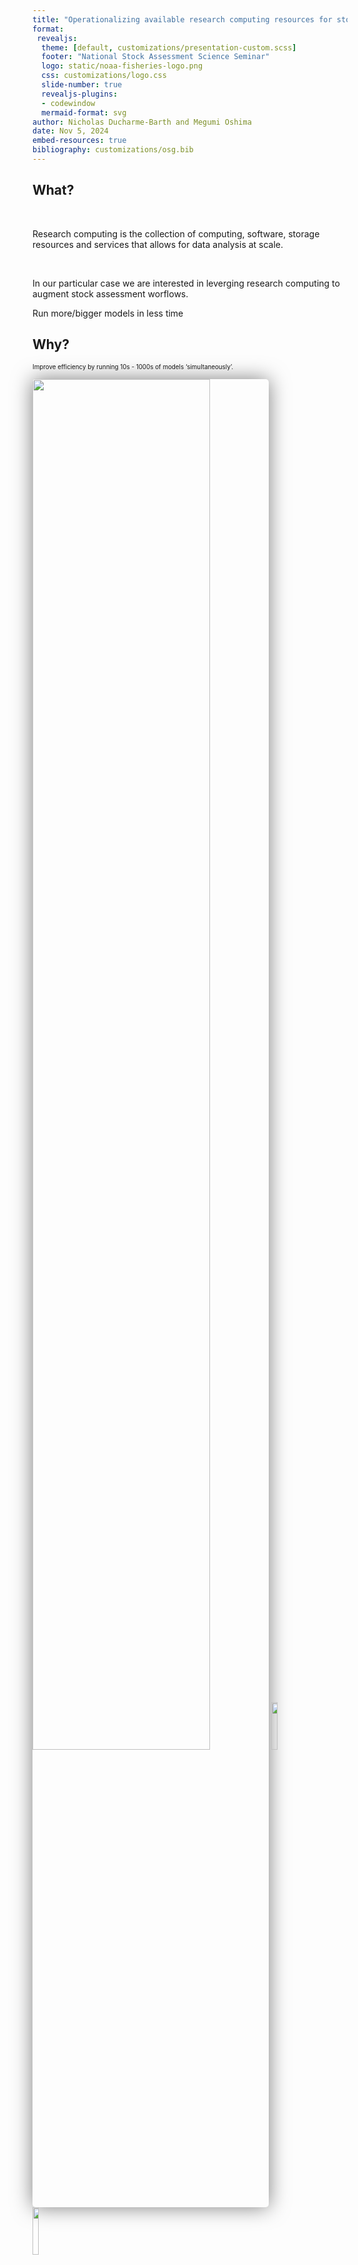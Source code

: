 ```yaml
---
title: "Operationalizing available research computing resources for stock assessment"
format: 
 revealjs:
  theme: [default, customizations/presentation-custom.scss]
  footer: "National Stock Assessment Science Seminar"
  logo: static/noaa-fisheries-logo.png
  css: customizations/logo.css
  slide-number: true
  revealjs-plugins:
  - codewindow
  mermaid-format: svg
author: Nicholas Ducharme-Barth and Megumi Oshima
date: Nov 5, 2024
embed-resources: true
bibliography: customizations/osg.bib
---
```


## What?

</br>

::: {.fragment .fade-in fragment-index=1}
::: {.fragment .semi-fade-out fragment-index=2}
Research computing is the collection of computing, software, storage resources and services that allows for data analysis at scale.
:::
:::

</br>

::: {.fragment .fade-in fragment-index=2}
::: {.fragment .strike fragment-index=3}
In our particular case we are interested in leverging research computing to augment stock assessment worflows.
:::
:::

::: {.fragment .fade-in fragment-index=3}
[Run more/bigger models in less time]{.blue}
:::

## Why?

::: {.fragment .semi-fade-out fragment-index=3}
::: {.fragment .fade-in fragment-index=1}
:::{.absolute left="0%" top="12.5%" style="font-size:0.7em;"}
Improve efficiency by running 10s - 1000s of models ['simultaneously']{.blue}.
:::
:::
:::

::: {.fragment .fade-in fragment-index=2}
![](static/swo-runtime.png){.absolute top="20%" height="75%" style="max-height: unset; max-width: unset; box-shadow: 0 0 2rem 0 rgba(0, 0, 0, .5); border-radius: 5px;"}
![](static/wcpfc-logo.png){.absolute top="21%" right="15%" width="14%" style="max-height: unset; max-width: unset;"}
![](static/spc-logo.png){.absolute top="30%" right="15%" width="14%" style="max-height: unset; max-width: unset;"}

:::{.absolute left="10%" right="50%" top="25%" style="font-size:0.65em;"}
2021 Southwest Pacific Ocean swordfish stock assessment
:::
:::

::: {.fragment .fade-in fragment-index=3}
::: {.absolute left="10%" top="55%" right="40%" style="font-size:0.85em; padding: 0.5em 1em; background-color: rgba(255, 255, 255, .85); backdrop-filter: blur(5px); box-shadow: 0 0 1rem 0 rgba(0, 0, 0, .5); border-radius: 5px;"}
[9,300]{.blue} model runs totalling [~46 months]{.blue} of computation time. 
:::
:::

## Why?

</br>

::: {.fragment .fade-in fragment-index=1}
::: {.fragment .semi-fade-out fragment-index=2}
- Efficiency
:::
:::

::: {.fragment .fade-in fragment-index=2}
::: {.fragment .semi-fade-out fragment-index=3}
- Knowledge acquisition
:::
:::

::: {.fragment .fade-in fragment-index=3}
::: {.fragment .semi-fade-out fragment-index=7}
- Automation, transparency, [reproducibility & portability]{.fragment .hl-blue fragment-index=4}
:::
:::

::: {.fragment .fade-in fragment-index=7}
::: {.fragment .semi-fade-out fragment-index=8}
- Multi-model inference
:::
:::

::: {.fragment .fade-out fragment-index=7}
::: {.fragment .fade-in fragment-index=5}
::: {.absolute left="10%" bottom="10%" style="font-color: #ffffff; font-size:1.25em; padding: 0.5em 1em; background-color: #0085CA; box-shadow: 0 0 1rem 0 rgba(0, 0, 0, .5); border-radius: 15px;"}
[Software containers]{.bg} 
:::
:::
::: {.fragment .fade-in fragment-index=6}
![](static/apptainer-logo.png){.absolute bottom="10%" right="10%" width="15%" style="max-height: unset; max-width: unset;"}
:::
:::

::: {.fragment .fade-in fragment-index=8}
::: {.absolute right="25%" bottom="40%" style="font-color: #ffffff; font-size:1.75em; padding: 0.5em 1em; background-color: #002364; box-shadow: 0 0 1rem 0 rgba(0, 0, 0, .5); border-radius: 15px;"}
[Better science]{.bg}
:::
:::

<!-- ::: {.absolute left="10%" top="40%" style="font-color: #ffffff; font-size:2em; padding: 0.25em 1em; background-color: #002364; box-shadow: 0 0 1rem 0 rgba(0, 0, 0, .5); border-radius: 15px;"}
[Is this 'time-savings' worth it?]{.bg} 
::: -->

## How?

::: columns
::: {.column width="45%"}

::: {.fragment .fade-out fragment-index=9}

[High-throughput computing (HTC)]{.blue}

::: {.fragment .semi-fade-out fragment-index=3}
::: {.fragment .fade-in fragment-index=1}
- Set-up to handle running many jobs simultaneously
:::
::: {.fragment .fade-in fragment-index=2}
- Ideal for running short, small, independent (embarrassingly parallel) jobs. 
:::
:::
:::
:::

::: {.column width="45%"}
::: {.fragment .fade-in fragment-index=6}

[High-performance computing (HPC)]{.blue}

::: {.fragment .semi-fade-out fragment-index=9}
::: {.fragment .fade-in fragment-index=7}
- Can handle HTC workflows (in theory)
:::

::: {.fragment .fade-in fragment-index=8}
- Can also handle long running, large, multi-processor jobs (true parallel processing)
:::
:::
:::
:::
:::

::: {.fragment .fade-out fragment-index=6}
::: {.fragment .fade-in fragment-index=3}
::: {.absolute left="45%" top="25%" right="0%" style="font-size:0.6em; padding: 0.5em 1em; background-color: rgba(255, 255, 255, 1); backdrop-filter: blur(5px); box-shadow: 0 0 1rem 0 rgba(0, 0, 0, .5); border-radius: 5px;"}
**2024 North Pacific shortfin mako shark assessment**:
Used HTC resources to complete [~4 months]{.fragment .hl-cur-blue fragment-index=4} months of Bayesian simulation-estimation evaluations (18,000 model runs using [RStan](https://mc-stan.org/users/interfaces/rstan){preview-link="true"}) in [~3 hours]{.fragment .hl-cur-blue fragment-index=5} (1027 $\times$ faster) during a working group meeting.
:::

![](static/stan-logo.png){.absolute top="32.5%" right="-15%" width="10%" style="max-height: unset; max-width: unset;"}

:::
:::

::: {.fragment .fade-in fragment-index=9}
::: {.absolute left="0%" top="35%" right=60% style="font-size:0.6em; padding: 0.5em 1em; background-color: rgba(255, 255, 255, 1); backdrop-filter: blur(5px); box-shadow: 0 0 1rem 0 rgba(0, 0, 0, .5); border-radius: 5px;"}
**Example**: [Fitting large spatiotemporal model in R](https://arxiv.org/abs/2304.09442){preview-link="true"} using TMB required [128 CPUs & 1TB RAM]{.blue}.
:::
:::

## How?

::: {.fragment .fade-out fragment-index=2}
::: {.fragment .fade-in fragment-index=1}
::: {.absolute right="25%" bottom="40%" style="font-color: #ffffff; font-size:1.5em; padding: 0.5em 1em; background-color: #002364; box-shadow: 0 0 1rem 0 rgba(0, 0, 0, .5); border-radius: 15px;"}
[Available resources]{.bg}
:::
:::
:::

::: columns
::: {.column width="45%"}

::: {.fragment .fade-in fragment-index=2}
[High-throughput computing (HTC)]{.blue}
:::

:::

::: {.column width="45%"}

::: {.fragment .fade-in fragment-index=3}
[High-performance computing (HPC)]{.blue}
:::
:::
:::

::: {.fragment .fade-in fragment-index=2}
![](static/osg-logo.png){.absolute top="35%" left="0%" height="25%" style="max-height: unset; max-width: unset;"}
:::

::: {.fragment .fade-in fragment-index=3}
![](static/noaa-hera.jpg){.absolute top="35%" right="15%" height="30%" style="border: 1px solid #323C46; max-height: unset; max-width: unset; box-shadow: 0 0 2rem 0 rgba(0, 0, 0, .5); border-radius: 5px;"}

::: {.absolute right="10%" bottom="32%" left=45% style="font-size:0.4em;"}
[Photo credit: NOAA]{.hide-text}
:::
:::

::: {.fragment .fade-in fragment-index=2}
::: {.absolute left="0%" bottom="10%" right=55%}
[OpenScienceGrid](https://osg-htc.org/){preview-link="true"} (OSG): OSPool
:::
:::

::: {.fragment .fade-in fragment-index=3}
::: {.absolute right="0%" bottom="15%" left=55%}
[NOAA Hera](https://docs.rdhpcs.noaa.gov/){preview-link="true"}
:::
:::

## How? {.smaller}

::: columns
::: {.column width="45%"}
[OpenScienceGrid (OSG)]{.blue}

::: {.fragment .semi-fade-out fragment-index=5}
::: {.fragment .fade-in fragment-index=1}
- Uses [HTCondor](https://htcondor.org/){preview-link="true"} distributed computing network [(no shared file system between compute nodes)]{.fragment .hl-blue fragment-index=2} to implement HTC workflows
:::


::: {.fragment .fade-in fragment-index=3}
- [Free to use]{.blue} for US based researchers affiliated with academic/government organization and using OSG for research/education efforts
:::

::: {.fragment .fade-in fragment-index=4}
- [Should not be used to analyze protected data]{.blue}
:::
:::

:::
::: {.column width="45%"}
[NOAA Hera]{.blue}

::: {.fragment .semi-fade-out fragment-index=12}
::: {.fragment .fade-in fragment-index=6}
- Uses [Slurm](https://slurm.schedmd.com/documentation.html){preview-link="true"} to schedule HPC [(or HTC)]{.fragment .hl-blue fragment-index=7} workflows
:::


::: {.fragment .fade-in fragment-index=8}
- [Shared file system between compute nodes]{.blue}
:::

::: {.fragment .fade-in fragment-index=9}
- [Allocation determines access]{.blue}
:::

::: {.fragment .fade-in fragment-index=10}
- NOAA resource so [no restrictions]{.fragment .hl-blue fragment-index=11} on acceptable use/analyzing protected data if working on mission related tasks
:::
:::

:::
:::

::: {.fragment .fade-in fragment-index=12}
::: {.absolute left="10%" right="25%" bottom="27.5%" top="55%" style="font-size:1em; padding: 0.5em 1em; background-color: rgba(255, 255, 255, 1); backdrop-filter: blur(5px); box-shadow: 0 0 1rem 0 rgba(0, 0, 0, .5); border-radius: 5px;"}
Both use software containers 
:::
:::

::: {.fragment .fade-in fragment-index=12}
![](static/apptainer-logo.png){.absolute bottom="27.5%" right="30%" width="10%" style="max-height: unset; max-width: unset;"}
:::

::: {.fragment .fade-out fragment-index=3}
::: {.fragment .fade-in fragment-index=1}
![](static/htcondor-logo.png){.absolute top="50%" left="5%" width="25%" style="max-height: unset; max-width: unset;"}
:::
:::

::: {.fragment .fade-out fragment-index=8}
::: {.fragment .fade-in fragment-index=6}
![](static/slurm-logo.png){.absolute top="35%" left="60%" width="15%" style="max-height: unset; max-width: unset;"}
:::
:::

## Software containers

<br/>

::: {.fragment .semi-fade-out fragment-index=3}
Many may already be using containers such as [GitHub Codespaces]{.fragment .hl-cur-black fragment-index=1} or [Posit Workbench]{.fragment .hl-cur-pc-orange fragment-index=2} in existing cloud-based workflows
:::

::: {.fragment .fade-out fragment-index=2}
::: {.fragment .fade-in fragment-index=1}
![](static/github-logo.png){.absolute bottom="27.5%" left="40%" width="15%" style="max-height: unset; max-width: unset;"}
:::
:::

::: {.fragment .fade-out fragment-index=3}
::: {.fragment .fade-in fragment-index=2}
![](static/posit-logo.png){.absolute bottom="27.5%" left="40%" width="15%" style="max-height: unset; max-width: unset;"}
:::
:::

::: {.fragment .fade-in fragment-index=3}
- [Application:]{.blue} set up identical, custom software environments on OSG and Hera
:::

::: {.fragment .fade-in fragment-index=4}
- [Application:]{.blue} use to "version" analyses by "freezing" packages/libraries
:::

## Software containers{.smaller}

::: columns
::: {.column width="55%"}

### [Apptainer](https://apptainer.org/){preview-link="true"}

::: {.fragment .fade-in fragment-index=1}
- Secure, portable and reproducible software container for Linux operating systems
:::


::: {.fragment .fade-in fragment-index=2}
- Easy to use
:::

::: {.fragment .fade-in fragment-index=3}
- Doesn't require *root* privileges to build making it ideal for HTC/HPC environments
:::

::: {.fragment .fade-in fragment-index=4}
- Plays nice with existing containers (e.g., [Docker]{.fragment .hl-cur-mb-blue fragment-index=4})
:::

:::
:::

![](static/apptainer-logo.png){.absolute top="0%" right="0%" width="15%" style="max-height: unset; max-width: unset;"}

::: {.fragment .fade-in fragment-index=4}
![](static/docker-logo-blue.png){.absolute bottom="15%" right="0%" width="20%" style="max-height: unset; max-width: unset;"}
:::

## Apptainer

Let's look at an example (`linux-r4ss-v4.def`):

::: {.fragment .fade-in}
::: {.absolute top="23%" bottom="2%" left="0%" right="10%"}
```.dockerfile
Bootstrap: docker
From: ubuntu:20.04

%post
    TZ=Etc/UTC && \
    ln -snf /usr/share/zoneinfo/$TZ /etc/localtime && \
    echo $TZ > /etc/timezone
    apt update -y
    apt install -y \
        tzdata \
        curl \
        dos2unix

    apt-get update -y
    apt-get install -y \
            build-essential \
            cmake \
            g++ \
            libssl-dev \
            libssh2-1-dev \
            libcurl4-openssl-dev \
            libfontconfig1-dev \
            libxml2-dev \
            libgit2-dev \
            wget \
            tar \
            coreutils \
            gzip \
            findutils \
            sed \
            gdebi-core \
            locales \
            nano
    
    locale-gen en_US.UTF-8

    export R_VERSION=4.4.0
    curl -O https://cdn.rstudio.com/r/ubuntu-2004/pkgs/r-${R_VERSION}_1_amd64.deb
    gdebi -n r-${R_VERSION}_1_amd64.deb

    ln -s /opt/R/${R_VERSION}/bin/R /usr/local/bin/R
    ln -s /opt/R/${R_VERSION}/bin/Rscript /usr/local/bin/Rscript

    R -e "install.packages('remotes', dependencies=TRUE, repos='http://cran.rstudio.com/')"
    R -e "install.packages('data.table', dependencies=TRUE, repos='http://cran.rstudio.com/')"
    R -e "install.packages('magrittr', dependencies=TRUE, repos='http://cran.rstudio.com/')"
    R -e "install.packages('mvtnorm', dependencies=TRUE, repos='http://cran.rstudio.com/')"
    R -e "remotes::install_github('r4ss/r4ss')"
    R -e "remotes::install_github('PIFSCstockassessments/ss3diags')"

    NOW=`date`
    echo 'export build_date=$NOW' >> $SINGULARITY_ENVIRONMENT

    mkdir -p /ss_exe
    curl -L -o /ss_exe/ss3_linux https://github.com/nmfs-ost/ss3-source-code/releases/download/v3.30.22.1/ss3_linux
    chmod 755 /ss_exe/ss3_linux

%environment
    export PATH=/ss_exe:$PATH
    
%labels
    Author nicholas.ducharme-barth@noaa.gov
    Version v0.0.4

%help
    This is a Linux (Ubuntu 20.04) container containing Stock Synthesis (version 3.30.22.1), R (version 4.4.0) and the R packages r4ss, ss3diags, data.table, magrittr, and mvtnorm.
```
:::
:::

## Apptainer

Let's look at an example (`linux-r4ss-v4.def`):

Build on Linux system with Apptainer installed.

::: {.codewindow .terminal .absolute top="40%"}

```.bash
apptainer build linux-r4ss-v4.sif linux-r4ss-v4.def
```
:::

## Let's walk through an example {.smaller}

::: {.fragment .fade-in fragment-index=1}
In this case we will use [NOAA Hera](https://docs.rdhpcs.noaa.gov/systems/hera_user_guide.html){preview-link="true"} to conduct a quick retrospective analysis on all models in the [Stock Synthesis](https://github.com/nmfs-ost/ss3-source-code) (SS3) [testing suite](https://github.com/nmfs-ost/ss3-test-models).
:::

::: {.fragment .fade-in fragment-index=1}
![](static/ss3-test-models.png){.absolute top="27.5%" left="5%" width="90%" style="max-height: unset; max-width: unset; box-shadow: 0 0 2rem 0 rgba(0, 0, 0, .5); border-radius: 5px;"}
:::

::: {.fragment .fade-in fragment-index=2}
::: {.absolute bottom="5%" width="100%" }
More complete documentation of this example can be found on our [GitHub website](https://moshima-pifsc.github.io/NSASS-HTC-HPC-Computing/assets/ss3-hera.html){preview-link="true"}.
:::
:::

## Workflow  

1.  [Create container]{.fragment .fade-body fragment-index=1}

::: {.fragment .fade-in fragment-index=2}
2.  Create files/scripts
:::

::: {.fragment .fade-in fragment-index=3}
3.  Upload files
:::

::: {.fragment .fade-in fragment-index=4}
4.  Submit jobs
:::

::: {.fragment .fade-in fragment-index=5}
5.  Download files back to local machine
:::

## Workflow - Create files/scripts

::: {.absolute bottom="5%" top="15%" width="100%" style="max-height: unset; max-width: unset;"}
```mermaid
%%{
  init: {
    "theme": "base",
    "themeVariables": {
      "background": "#f4f4f4",
      "primaryColor": "#0085CA",
      "primaryTextColor": "#e9f3f6",
      "primaryBorderColor": "#003087",
      "lineColor": "#002364",
      "clusterBkg": "#e9f3f6",
      "clusterBorder": "#323C46",
      "titleColor": "#002364"
    }
  }
}%%
flowchart LR
subgraph Local
L1([IDE])
L2([Terminal A: ssh])
L3([Terminal B: scp])
end
L2~~~H1
L3~~~H1
subgraph Hera [Hera]
H1([Login node])
H2_1[/Compute node: 1/]
H2_2[/Compute node: 2/]
H2_3[/Compute node: 3/]
H3[("scratch1/")]
end
H1~~~H2_1
H1~~~H2_2
H1~~~H2_3

H1~~~H3

H3~~~H2_1
H3~~~H2_2
H3~~~H2_3
style Local stroke-width:3px
style Hera stroke-width:3px,stroke-dasharray: 5 5
```
:::

::: {.absolute bottom="5%" top="15%" left="30%" right="0%" style="border: 1px solid #e9f3f6; background-color: #e9f3f6; max-height: unset; max-width: unset;"}

:::

::: {.absolute left="7.5%" top="37.5%" right="75%" bottom="30%" style="font-color: #323C46; font-size:0.5em; background-color: #e9f3f6;"}

:::


::: {.absolute left="40%" right="0%" top="40%" style="font-color: #323C46; font-size:0.7em; padding: 0.25em 1em; background-color: #C6E6F0; box-shadow: 0 0 1rem 0 rgba(0, 0, 0, .5); border-radius: 5px;"}
[IDE:]{.blue} Develop and make job files/scripts 
:::

::: {.fragment .fade-in}
::: {.absolute left="40%" right="0%" top="55%" style="font-size:0.65em;"}
::: {.callout-important }

Note that you will need to replace [User.Name]{.blue} with your actual user name and [project_name]{.blue} with your specific project name in the following code.

:::
:::
:::

## Workflow - Create files/scripts

::: {.absolute bottom="5%" top="15%" width="100%" style="max-height: unset; max-width: unset;"}
```mermaid
%%{
  init: {
    "theme": "base",
    "themeVariables": {
      "background": "#f4f4f4",
      "primaryColor": "#0085CA",
      "primaryTextColor": "#e9f3f6",
      "primaryBorderColor": "#003087",
      "lineColor": "#002364",
      "clusterBkg": "#e9f3f6",
      "clusterBorder": "#323C46",
      "titleColor": "#002364"
    }
  }
}%%
flowchart LR
subgraph Local
L1([IDE])
L2([Terminal A: ssh])
L3([Terminal B: scp])
end
L2~~~H1
L3~~~H1
subgraph Hera [Hera]
H1([Login node])
H2_1[/Compute node: 1/]
H2_2[/Compute node: 2/]
H2_3[/Compute node: 3/]
H3[("scratch1/")]
end
H1~~~H2_1
H1~~~H2_2
H1~~~H2_3

H1~~~H3

H3~~~H2_1
H3~~~H2_2
H3~~~H2_3
style Local stroke-width:3px
style Hera stroke-width:3px,stroke-dasharray: 5 5
```
:::

::: {.absolute bottom="5%" top="15%" left="30%" right="0%" style="border: 1px solid #e9f3f6; background-color: #e9f3f6; max-height: unset; max-width: unset;"}

:::


::: {.absolute left="7.5%" top="37.5%" right="75%" bottom="30%" style="font-color: #323C46; font-size:0.5em; background-color: #e9f3f6;"}
[0.]{.blue} Text file specifying directories to run jobs in. 
:::

::: {.codewindow .absolute top="15%" left="30%" right="0%" bottom="0%" style="font-size: 0.4em;"}
hera_job_directories.txt
```.css
/scratch1/NMFS/project_name/User.Name/examples/ss3/output/01-BigSkate_2019-0/
/scratch1/NMFS/project_name/User.Name/examples/ss3/output/02-Empirical_Wtatage_Age_Selex-0/
/scratch1/NMFS/project_name/User.Name/examples/ss3/output/03-growth_timevary-0/
/scratch1/NMFS/project_name/User.Name/examples/ss3/output/04-Hake_2018-0/
/scratch1/NMFS/project_name/User.Name/examples/ss3/output/05-Hake_2019_semi_parametric_selex-0/
/scratch1/NMFS/project_name/User.Name/examples/ss3/output/06-platoons-0/
/scratch1/NMFS/project_name/User.Name/examples/ss3/output/07-Sablefish2015-0/
/scratch1/NMFS/project_name/User.Name/examples/ss3/output/08-Simple-0/
/scratch1/NMFS/project_name/User.Name/examples/ss3/output/09-Simple_Lorenzen_tv_trend-0/
/scratch1/NMFS/project_name/User.Name/examples/ss3/output/10-Simple_NoCPUE-0/
/scratch1/NMFS/project_name/User.Name/examples/ss3/output/11-Simple_with_Discard-0/
/scratch1/NMFS/project_name/User.Name/examples/ss3/output/12-Simple_with_DM_sizefreq-0/
/scratch1/NMFS/project_name/User.Name/examples/ss3/output/13-Spinydogfish_2011-0/
/scratch1/NMFS/project_name/User.Name/examples/ss3/output/14-tagging_mirrored_sel-0/
/scratch1/NMFS/project_name/User.Name/examples/ss3/output/15-three_area_nomove-0/
/scratch1/NMFS/project_name/User.Name/examples/ss3/output/16-two_morph_seas_areas-0/
/scratch1/NMFS/project_name/User.Name/examples/ss3/output/17-vermillion_snapper-0/
/scratch1/NMFS/project_name/User.Name/examples/ss3/output/18-vermillion_snapper_F4-0/
/scratch1/NMFS/project_name/User.Name/examples/ss3/output/19-BigSkate_2019-1/
/scratch1/NMFS/project_name/User.Name/examples/ss3/output/20-Empirical_Wtatage_Age_Selex-1/
/scratch1/NMFS/project_name/User.Name/examples/ss3/output/21-growth_timevary-1/
/scratch1/NMFS/project_name/User.Name/examples/ss3/output/22-Hake_2018-1/
/scratch1/NMFS/project_name/User.Name/examples/ss3/output/23-Hake_2019_semi_parametric_selex-1/
/scratch1/NMFS/project_name/User.Name/examples/ss3/output/24-platoons-1/
/scratch1/NMFS/project_name/User.Name/examples/ss3/output/25-Sablefish2015-1/
/scratch1/NMFS/project_name/User.Name/examples/ss3/output/26-Simple-1/
/scratch1/NMFS/project_name/User.Name/examples/ss3/output/27-Simple_Lorenzen_tv_trend-1/
/scratch1/NMFS/project_name/User.Name/examples/ss3/output/28-Simple_NoCPUE-1/
/scratch1/NMFS/project_name/User.Name/examples/ss3/output/29-Simple_with_Discard-1/
/scratch1/NMFS/project_name/User.Name/examples/ss3/output/30-Simple_with_DM_sizefreq-1/
/scratch1/NMFS/project_name/User.Name/examples/ss3/output/31-Spinydogfish_2011-1/
/scratch1/NMFS/project_name/User.Name/examples/ss3/output/32-tagging_mirrored_sel-1/
/scratch1/NMFS/project_name/User.Name/examples/ss3/output/33-three_area_nomove-1/
/scratch1/NMFS/project_name/User.Name/examples/ss3/output/34-two_morph_seas_areas-1/
/scratch1/NMFS/project_name/User.Name/examples/ss3/output/35-vermillion_snapper-1/
/scratch1/NMFS/project_name/User.Name/examples/ss3/output/36-vermillion_snapper_F4-1/
/scratch1/NMFS/project_name/User.Name/examples/ss3/output/37-BigSkate_2019-2/
/scratch1/NMFS/project_name/User.Name/examples/ss3/output/38-Empirical_Wtatage_Age_Selex-2/
/scratch1/NMFS/project_name/User.Name/examples/ss3/output/39-growth_timevary-2/
/scratch1/NMFS/project_name/User.Name/examples/ss3/output/40-Hake_2018-2/
/scratch1/NMFS/project_name/User.Name/examples/ss3/output/41-Hake_2019_semi_parametric_selex-2/
/scratch1/NMFS/project_name/User.Name/examples/ss3/output/42-platoons-2/
/scratch1/NMFS/project_name/User.Name/examples/ss3/output/43-Sablefish2015-2/
/scratch1/NMFS/project_name/User.Name/examples/ss3/output/44-Simple-2/
/scratch1/NMFS/project_name/User.Name/examples/ss3/output/45-Simple_Lorenzen_tv_trend-2/
/scratch1/NMFS/project_name/User.Name/examples/ss3/output/46-Simple_NoCPUE-2/
/scratch1/NMFS/project_name/User.Name/examples/ss3/output/47-Simple_with_Discard-2/
/scratch1/NMFS/project_name/User.Name/examples/ss3/output/48-Simple_with_DM_sizefreq-2/
/scratch1/NMFS/project_name/User.Name/examples/ss3/output/49-Spinydogfish_2011-2/
/scratch1/NMFS/project_name/User.Name/examples/ss3/output/50-tagging_mirrored_sel-2/
/scratch1/NMFS/project_name/User.Name/examples/ss3/output/51-three_area_nomove-2/
/scratch1/NMFS/project_name/User.Name/examples/ss3/output/52-two_morph_seas_areas-2/
/scratch1/NMFS/project_name/User.Name/examples/ss3/output/53-vermillion_snapper-2/
/scratch1/NMFS/project_name/User.Name/examples/ss3/output/54-vermillion_snapper_F4-2/
/scratch1/NMFS/project_name/User.Name/examples/ss3/output/55-BigSkate_2019-3/
/scratch1/NMFS/project_name/User.Name/examples/ss3/output/56-Empirical_Wtatage_Age_Selex-3/
/scratch1/NMFS/project_name/User.Name/examples/ss3/output/57-growth_timevary-3/
/scratch1/NMFS/project_name/User.Name/examples/ss3/output/58-Hake_2018-3/
/scratch1/NMFS/project_name/User.Name/examples/ss3/output/59-Hake_2019_semi_parametric_selex-3/
/scratch1/NMFS/project_name/User.Name/examples/ss3/output/60-platoons-3/
/scratch1/NMFS/project_name/User.Name/examples/ss3/output/61-Sablefish2015-3/
/scratch1/NMFS/project_name/User.Name/examples/ss3/output/62-Simple-3/
/scratch1/NMFS/project_name/User.Name/examples/ss3/output/63-Simple_Lorenzen_tv_trend-3/
/scratch1/NMFS/project_name/User.Name/examples/ss3/output/64-Simple_NoCPUE-3/
/scratch1/NMFS/project_name/User.Name/examples/ss3/output/65-Simple_with_Discard-3/
/scratch1/NMFS/project_name/User.Name/examples/ss3/output/66-Simple_with_DM_sizefreq-3/
/scratch1/NMFS/project_name/User.Name/examples/ss3/output/67-Spinydogfish_2011-3/
/scratch1/NMFS/project_name/User.Name/examples/ss3/output/68-tagging_mirrored_sel-3/
/scratch1/NMFS/project_name/User.Name/examples/ss3/output/69-three_area_nomove-3/
/scratch1/NMFS/project_name/User.Name/examples/ss3/output/70-two_morph_seas_areas-3/
/scratch1/NMFS/project_name/User.Name/examples/ss3/output/71-vermillion_snapper-3/
/scratch1/NMFS/project_name/User.Name/examples/ss3/output/72-vermillion_snapper_F4-3/
/scratch1/NMFS/project_name/User.Name/examples/ss3/output/73-BigSkate_2019-4/
/scratch1/NMFS/project_name/User.Name/examples/ss3/output/74-Empirical_Wtatage_Age_Selex-4/
/scratch1/NMFS/project_name/User.Name/examples/ss3/output/75-growth_timevary-4/
/scratch1/NMFS/project_name/User.Name/examples/ss3/output/76-Hake_2018-4/
/scratch1/NMFS/project_name/User.Name/examples/ss3/output/77-Hake_2019_semi_parametric_selex-4/
/scratch1/NMFS/project_name/User.Name/examples/ss3/output/78-platoons-4/
/scratch1/NMFS/project_name/User.Name/examples/ss3/output/79-Sablefish2015-4/
/scratch1/NMFS/project_name/User.Name/examples/ss3/output/80-Simple-4/
/scratch1/NMFS/project_name/User.Name/examples/ss3/output/81-Simple_Lorenzen_tv_trend-4/
/scratch1/NMFS/project_name/User.Name/examples/ss3/output/82-Simple_NoCPUE-4/
/scratch1/NMFS/project_name/User.Name/examples/ss3/output/83-Simple_with_Discard-4/
/scratch1/NMFS/project_name/User.Name/examples/ss3/output/84-Simple_with_DM_sizefreq-4/
/scratch1/NMFS/project_name/User.Name/examples/ss3/output/85-Spinydogfish_2011-4/
/scratch1/NMFS/project_name/User.Name/examples/ss3/output/86-tagging_mirrored_sel-4/
/scratch1/NMFS/project_name/User.Name/examples/ss3/output/87-three_area_nomove-4/
/scratch1/NMFS/project_name/User.Name/examples/ss3/output/88-two_morph_seas_areas-4/
/scratch1/NMFS/project_name/User.Name/examples/ss3/output/89-vermillion_snapper-4/
/scratch1/NMFS/project_name/User.Name/examples/ss3/output/90-vermillion_snapper_F4-4/
```
:::

## Workflow - Create files/scripts

::: {.absolute bottom="5%" top="15%" width="100%" style="max-height: unset; max-width: unset;"}
```mermaid
%%{
  init: {
    "theme": "base",
    "themeVariables": {
      "background": "#f4f4f4",
      "primaryColor": "#0085CA",
      "primaryTextColor": "#e9f3f6",
      "primaryBorderColor": "#003087",
      "lineColor": "#002364",
      "clusterBkg": "#e9f3f6",
      "clusterBorder": "#323C46",
      "titleColor": "#002364"
    }
  }
}%%
flowchart LR
subgraph Local
L1([IDE])
L2([Terminal A: ssh])
L3([Terminal B: scp])
end
L2~~~H1
L3~~~H1
subgraph Hera [Hera]
H1([Login node])
H2_1[/Compute node: 1/]
H2_2[/Compute node: 2/]
H2_3[/Compute node: 3/]
H3[("scratch1/")]
end
H1~~~H2_1
H1~~~H2_2
H1~~~H2_3

H1~~~H3

H3~~~H2_1
H3~~~H2_2
H3~~~H2_3
style Local stroke-width:3px
style Hera stroke-width:3px,stroke-dasharray: 5 5
```
:::

::: {.absolute bottom="5%" top="15%" left="30%" right="0%" style="border: 1px solid #e9f3f6; background-color: #e9f3f6; max-height: unset; max-width: unset;"}

:::


::: {.absolute left="7.5%" top="37.5%" right="75%" bottom="30%" style="font-color: #323C46; font-size:0.5em; background-color: #e9f3f6;"}
[1.]{.blue} Prepare files for Slurm job execution, specify job requirements and submit the parallel jobs. 
:::

::: {.codewindow .terminal .absolute top="15%" left="30%" right="0%" bottom="0%" style="font-size: 0.4em;"}
parallel-submit.sh
```.bash
#!/bin/bash

# prep files for slurm job execution
mkdir ./logs
dos2unix ./inputs/hera_job_directories.txt
dos2unix ./slurm_scripts/parallel-job-exec.sh
chmod 777 ./slurm_scripts/parallel-job-exec.sh

# make directory structure
# recursively (mkdir -p) makes a new directory for each line in hera_job_directories.txt
xargs -d '\n' mkdir -p -- < ./inputs/hera_job_directories.txt

# Slurm job submission variables
# -A project name
# -t time requested (minutes)
# -q queue type: batch (billed allocation) or windfall
# -N nodes requested (leave at 1 since requesting additional nodes with each line)
# -j number of jobs to run in parallel per node (restricted by number of total CPUs and available RAM)
# seq job ids to run on each node (this can be greater than -j but only -j will be run at a time so the more job ids assigned to the node the longer they will wait to be executed)
sbatch -A project_name -t 60 -q batch -N 1 --wrap 'set -x; parallel -j 30 -S `scontrol show hostnames "$SLURM_JOB_NODELIST"|paste -sd,` `pwd`/slurm_scripts/parallel-job-exec.sh `pwd` ::: `seq 0 29`; report-mem'
sbatch -A project_name -t 60 -q batch -N 1 --wrap 'set -x; parallel -j 30 -S `scontrol show hostnames "$SLURM_JOB_NODELIST"|paste -sd,` `pwd`/slurm_scripts/parallel-job-exec.sh `pwd` ::: `seq 30 59`; report-mem'
sbatch -A project_name -t 60 -q batch -N 1 --wrap 'set -x; parallel -j 30 -S `scontrol show hostnames "$SLURM_JOB_NODELIST"|paste -sd,` `pwd`/slurm_scripts/parallel-job-exec.sh `pwd` ::: `seq 60 89`; report-mem'
```
:::

## Workflow - Create files/scripts

::: {.absolute bottom="5%" top="15%" width="100%" style="max-height: unset; max-width: unset;"}
```mermaid
%%{
  init: {
    "theme": "base",
    "themeVariables": {
      "background": "#f4f4f4",
      "primaryColor": "#0085CA",
      "primaryTextColor": "#e9f3f6",
      "primaryBorderColor": "#003087",
      "lineColor": "#002364",
      "clusterBkg": "#e9f3f6",
      "clusterBorder": "#323C46",
      "titleColor": "#002364"
    }
  }
}%%
flowchart LR
subgraph Local
L1([IDE])
L2([Terminal A: ssh])
L3([Terminal B: scp])
end
L2~~~H1
L3~~~H1
subgraph Hera [Hera]
H1([Login node])
H2_1[/Compute node: 1/]
H2_2[/Compute node: 2/]
H2_3[/Compute node: 3/]
H3[("scratch1/")]
end
H1~~~H2_1
H1~~~H2_2
H1~~~H2_3

H1~~~H3

H3~~~H2_1
H3~~~H2_2
H3~~~H2_3
style Local stroke-width:3px
style Hera stroke-width:3px,stroke-dasharray: 5 5
```
:::

::: {.absolute bottom="5%" top="15%" left="30%" right="0%" style="border: 1px solid #e9f3f6; background-color: #e9f3f6; max-height: unset; max-width: unset;"}

:::


::: {.absolute left="7.5%" top="37.5%" right="75%" bottom="30%" style="font-color: #323C46; font-size:0.5em; background-color: #e9f3f6;"}
[2.]{.blue} Define variables to be passed to the software container and a bash wrapper script. 
:::

::: {.codewindow .terminal .absolute top="15%" left="30%" right="0%" bottom="0%" style="font-size: 0.4em;"}
parallel-job-exec.sh
```.bash
#!/bin/bash
# read directories from a file list

pwd; hostname; date

cd $1
export SLURM_ARRAY_TASK_ID=$2

echo $SLURM_ARRAY_TASK_ID

# define current directory
cwd=$(pwd)

# define paths for singularity container
singularity_container=${cwd}/linux-r4ss-v4.sif

# define variables and paths here to avoid hard coding insider the wrapper script
job_wrapper_script=${cwd}/slurm_scripts/wrapper-r.sh
dir_file=${cwd}/inputs/hera_job_directories.txt
r_script=${cwd}/slurm_scripts/ss3-example-calcs.r
input_data_path=${cwd}/inputs/models/
r_script_name=ss3-example-calcs.r

# change permissions on scripts to allow it to run
chmod 777 $job_wrapper_script
dos2unix $job_wrapper_script
chmod 777 $r_script
dos2unix $r_script

# run bash wrapper script within singularity environment
singularity exec $singularity_container $job_wrapper_script $SLURM_ARRAY_TASK_ID $dir_file $r_script $input_data_path $r_script_name >& logs/out-parallel.$SLURM_ARRAY_TASK_ID
```
:::


## Workflow - Create files/scripts

::: {.absolute bottom="5%" top="15%" width="100%" style="max-height: unset; max-width: unset;"}
```mermaid
%%{
  init: {
    "theme": "base",
    "themeVariables": {
      "background": "#f4f4f4",
      "primaryColor": "#0085CA",
      "primaryTextColor": "#e9f3f6",
      "primaryBorderColor": "#003087",
      "lineColor": "#002364",
      "clusterBkg": "#e9f3f6",
      "clusterBorder": "#323C46",
      "titleColor": "#002364"
    }
  }
}%%
flowchart LR
subgraph Local
L1([IDE])
L2([Terminal A: ssh])
L3([Terminal B: scp])
end
L2~~~H1
L3~~~H1
subgraph Hera [Hera]
H1([Login node])
H2_1[/Compute node: 1/]
H2_2[/Compute node: 2/]
H2_3[/Compute node: 3/]
H3[("scratch1/")]
end
H1~~~H2_1
H1~~~H2_2
H1~~~H2_3

H1~~~H3

H3~~~H2_1
H3~~~H2_2
H3~~~H2_3
style Local stroke-width:3px
style Hera stroke-width:3px,stroke-dasharray: 5 5
```
:::

::: {.absolute bottom="5%" top="15%" left="30%" right="0%" style="border: 1px solid #e9f3f6; background-color: #e9f3f6; max-height: unset; max-width: unset;"}

:::


::: {.absolute left="7.5%" top="37.5%" right="75%" bottom="30%" style="font-color: #323C46; font-size:0.5em; background-color: #e9f3f6;"}
[3.]{.blue} Control file I/O to the R script, execute the R script, conduct job timing and package outputs. 
:::

::: {.codewindow .terminal .absolute top="15%" left="30%" right="0%" bottom="0%" style="font-size: 0.4em;"}
wrapper-r.sh
```.bash
#!/bin/bash
echo "Running on host `hostname`"

# rename variables passed into the script
slurm_array_task_id=$1
dir_file=$2

# create an array with all data directories
line_index=$(($slurm_array_task_id+1))
echo ${line_index}
echo $dir_file
rep_dir=$(sed -n ${line_index}p $dir_file) 
echo $rep_dir

# change to target directory
cd ${rep_dir}

# make working directory
mkdir -p working/
cd working/

# copy files to working/
cp $3 .

# define variables for R script
input_data_path=$4

# begin calcs
start=`date +%s`
Rscript $5 $rep_dir $input_data_path 

# end of calcs book-keeping
end=`date +%s`
runtime=$((end-start))
echo $runtime
echo Start $start >  runtime.txt
echo End $end >> runtime.txt
echo Runtime $runtime >> runtime.txt

# Create empty file so that it does not mess up when repacking tar
touch End.tar.gz
# only pack up certain items
tar -czf End.tar.gz ss_report.RData runtime.txt 
# move tar out of working/
cd ..
mv working/End.tar.gz .
# delete working/
rm -r working/
```
:::

## Workflow - Create files/scripts

::: {.absolute bottom="5%" top="15%" width="100%" style="max-height: unset; max-width: unset;"}
```mermaid
%%{
  init: {
    "theme": "base",
    "themeVariables": {
      "background": "#f4f4f4",
      "primaryColor": "#0085CA",
      "primaryTextColor": "#e9f3f6",
      "primaryBorderColor": "#003087",
      "lineColor": "#002364",
      "clusterBkg": "#e9f3f6",
      "clusterBorder": "#323C46",
      "titleColor": "#002364"
    }
  }
}%%
flowchart LR
subgraph Local
L1([IDE])
L2([Terminal A: ssh])
L3([Terminal B: scp])
end
L2~~~H1
L3~~~H1
subgraph Hera [Hera]
H1([Login node])
H2_1[/Compute node: 1/]
H2_2[/Compute node: 2/]
H2_3[/Compute node: 3/]
H3[("scratch1/")]
end
H1~~~H2_1
H1~~~H2_2
H1~~~H2_3

H1~~~H3

H3~~~H2_1
H3~~~H2_2
H3~~~H2_3
style Local stroke-width:3px
style Hera stroke-width:3px,stroke-dasharray: 5 5
```
:::

::: {.absolute bottom="5%" top="15%" left="30%" right="0%" style="border: 1px solid #e9f3f6; background-color: #e9f3f6; max-height: unset; max-width: unset;"}

:::


::: {.absolute left="7.5%" top="37.5%" right="75%" bottom="30%" style="font-color: #323C46; font-size:0.5em; background-color: #e9f3f6;"}
[4.]{.blue} Calculation script modifies SS3 input files, executes SS3 model run and conducts post-processing of output within R. 
:::

::: {.codewindow .r .absolute top="15%" left="30%" right="0%" bottom="0%" style="font-size: 0.4em;"}
ss3-example-calcs.r
```.r
# where is the job executing
    print(getwd())

# load packages
    library(r4ss)

# get args from bash environment
    args = commandArgs(trailingOnly = TRUE)
    print(args)

# get scenario
    scenario = tail(strsplit(args[1],"/")[[1]],n=1)
    model = strsplit(scenario,"-")[[1]][2]
    peel = as.numeric(strsplit(scenario,"-")[[1]][3])

# copy model files
    model_files = list.files(paste0(args[2],model,"/"),full.names=TRUE)
    file.copy(from=model_files,to=getwd())

# modify starter
    tmp_starter = SS_readstarter()
    tmp_starter$retro_yr = -peel

# write files
    SS_writestarter(tmp_starter, overwrite = TRUE)

# run stock synthesis
    run(exe="ss3_linux")

# extract model output
    ss_report = try(SS_output(dir=getwd()),silent=TRUE) 

# save output
    save(ss_report,file="ss_report.RData")
```
:::

## Workflow - Upload files

::: {.absolute bottom="5%" top="15%" width="100%" style="max-height: unset; max-width: unset;"}
```mermaid
%%{
  init: {
    "theme": "base",
    "themeVariables": {
      "background": "#f4f4f4",
      "primaryColor": "#0085CA",
      "primaryTextColor": "#e9f3f6",
      "primaryBorderColor": "#003087",
      "lineColor": "#002364",
      "clusterBkg": "#e9f3f6",
      "clusterBorder": "#323C46",
      "titleColor": "#002364"
    }
  }
}%%
flowchart LR
subgraph Local
L1([IDE])
L2([Terminal A: ssh])
L3([Terminal B: scp])
end
L2~~~H1
L3~~~H1
subgraph Hera [Hera]
H1([Login node])
H2_1[/Compute node: 1/]
H2_2[/Compute node: 2/]
H2_3[/Compute node: 3/]
H3[("scratch1/")]
end
H1~~~H2_1
H1~~~H2_2
H1~~~H2_3

H1~~~H3

H3~~~H2_1
H3~~~H2_2
H3~~~H2_3
style Local stroke-width:3px
style Hera stroke-width:3px,stroke-dasharray: 5 5
```
:::

::: {.absolute left="7.5%" top="55%" right="75%" bottom="30%" style="font-color: #323C46; font-size:0.5em; background-color: #e9f3f6;"}
 
:::

::: {.absolute bottom="25%" top="30%" left="50%" right="7.5%" style="border: 1px solid #e9f3f6; background-color: #e9f3f6; max-height: unset; max-width: unset;"}

:::

## Workflow - Upload files

::: {.absolute bottom="5%" top="15%" width="100%" style="max-height: unset; max-width: unset;"}
```mermaid
%%{
  init: {
    "theme": "base",
    "themeVariables": {
      "background": "#f4f4f4",
      "primaryColor": "#0085CA",
      "primaryTextColor": "#e9f3f6",
      "primaryBorderColor": "#003087",
      "lineColor": "#002364",
      "clusterBkg": "#e9f3f6",
      "clusterBorder": "#323C46",
      "titleColor": "#002364"
    }
  }
}%%
flowchart LR
subgraph Local
L1([IDE])
L2([Terminal A: ssh])
L3([Terminal B: scp])
end
L2-->H1
L3~~~H1
subgraph Hera [Hera]
H1([Login node])
H2_1[/Compute node: 1/]
H2_2[/Compute node: 2/]
H2_3[/Compute node: 3/]
H3[("scratch1/")]
end
H1~~~H2_1
H1~~~H2_2
H1~~~H2_3

H1~~~H3

H3~~~H2_1
H3~~~H2_2
H3~~~H2_3
style Local stroke-width:3px
style Hera stroke-width:3px,stroke-dasharray: 5 5
```
:::

::: {.absolute left="7.5%" top="55%" right="75%" bottom="30%" style="font-color: #323C46; font-size:0.5em; background-color: #e9f3f6;"}
 
:::

::: {.absolute bottom="25%" top="30%" left="50%" right="7.5%" style="border: 1px solid #e9f3f6; background-color: #e9f3f6; max-height: unset; max-width: unset;"}

:::

::: {.codewindow .terminal .absolute top="55%" left="10%" style="font-size: 0.4em;"}
Terminal A
```.bash
ssh -m hmac-sha2-256-etm@openssh.com User.Name@hera-rsa.boulder.rdhpcs.noaa.gov -p22
```
:::

## Workflow - Upload files

::: {.absolute bottom="5%" top="15%" width="100%" style="max-height: unset; max-width: unset;"}
```mermaid
%%{
  init: {
    "theme": "base",
    "themeVariables": {
      "background": "#f4f4f4",
      "primaryColor": "#0085CA",
      "primaryTextColor": "#e9f3f6",
      "primaryBorderColor": "#003087",
      "lineColor": "#002364",
      "clusterBkg": "#e9f3f6",
      "clusterBorder": "#323C46",
      "titleColor": "#002364"
    }
  }
}%%
flowchart LR
subgraph Local
L1([IDE])
L2([Terminal A: ssh])
L3([Terminal B: scp])
end
L2-->H1
L3~~~H1
subgraph Hera [Hera]
H1([Login node])
H2_1[/Compute node: 1/]
H2_2[/Compute node: 2/]
H2_3[/Compute node: 3/]
H3[("scratch1/")]
end
H1~~~H2_1
H1~~~H2_2
H1~~~H2_3

H1-->H3

H3~~~H2_1
H3~~~H2_2
H3~~~H2_3
style Local stroke-width:3px
style Hera stroke-width:3px,stroke-dasharray: 5 5
```
:::

::: {.absolute left="7.5%" top="55%" right="75%" bottom="30%" style="font-color: #323C46; font-size:0.5em; background-color: #e9f3f6;"}
 
:::

::: {.absolute bottom="25%" top="30%" left="70%" right="7.5%" style="border: 1px solid #e9f3f6; background-color: #e9f3f6; max-height: unset; max-width: unset;"}

:::

::: {.codewindow .terminal .absolute top="57.5%" left="0%" style="font-size: 0.4em;"}
Terminal A
```.bash
# navigate to project directory
cd /scratch1/NMFS/project_name/
# create new directory
mkdir User.Name/
# navigate into new directory
cd User.Name/
# create directory for SLURM scripts and logs
mkdir -p examples/ss3/
```
:::

## Workflow - Upload files

::: {.absolute bottom="5%" top="15%" width="100%" style="max-height: unset; max-width: unset;"}
```mermaid
%%{
  init: {
    "theme": "base",
    "themeVariables": {
      "background": "#f4f4f4",
      "primaryColor": "#0085CA",
      "primaryTextColor": "#e9f3f6",
      "primaryBorderColor": "#003087",
      "lineColor": "#002364",
      "clusterBkg": "#e9f3f6",
      "clusterBorder": "#323C46",
      "titleColor": "#002364"
    }
  }
}%%
flowchart LR
subgraph Local
L1([IDE])
L2([Terminal A: ssh])
L3([Terminal B: scp])
end
L2~~~H1
L3-->H1
subgraph Hera [Hera]
H1([Login node])
H2_1[/Compute node: 1/]
H2_2[/Compute node: 2/]
H2_3[/Compute node: 3/]
H3[("scratch1/")]
end
H1~~~H2_1
H1~~~H2_2
H1~~~H2_3

H1-->H3

H3~~~H2_1
H3~~~H2_2
H3~~~H2_3
style Local stroke-width:3px
style Hera stroke-width:3px,stroke-dasharray: 5 5
```
:::


::: {.absolute bottom="25%" top="30%" left="70%" right="7.5%" style="border: 1px solid #e9f3f6; background-color: #e9f3f6; max-height: unset; max-width: unset;"}

:::

::: {.codewindow .terminal .absolute top="75%" left="0%" right="0%" style="font-size: 0.4em;"}
Terminal B
```.bash
scp -o MACs=hmac-sha2-256-etm@openssh.com examples/hera/ss3/upload.example-ss3.tar.gz User.Name@dtn-hera.fairmont.rdhpcs.noaa.gov:/scratch1/NMFS/project_name/User.Name/examples/ss3/
scp -o MACs=hmac-sha2-256-etm@openssh.com apptainer/linux-r4ss-v4.sif User.Name@dtn-hera.fairmont.rdhpcs.noaa.gov:/scratch1/NMFS/project_name/User.Name/examples/ss3/
```
:::

## Workflow - Submit jobs

::: {.absolute bottom="5%" top="15%" width="100%" style="max-height: unset; max-width: unset;"}
```mermaid
%%{
  init: {
    "theme": "base",
    "themeVariables": {
      "background": "#f4f4f4",
      "primaryColor": "#0085CA",
      "primaryTextColor": "#e9f3f6",
      "primaryBorderColor": "#003087",
      "lineColor": "#002364",
      "clusterBkg": "#e9f3f6",
      "clusterBorder": "#323C46",
      "titleColor": "#002364"
    }
  }
}%%
flowchart LR
subgraph Local
L1([IDE])
L2([Terminal A: ssh])
L3([Terminal B: scp])
end
L2-->H1
L3~~~H1
subgraph Hera [Hera]
H1([Login node])
H2_1[/Compute node: 1/]
H2_2[/Compute node: 2/]
H2_3[/Compute node: 3/]
H3[("scratch1/")]
end
H1-->H2_1
H1-->H2_2
H1-->H2_3

H1-->H3

H3<-->H2_1
H3<-->H2_2
H3<-->H2_3
style Local stroke-width:3px
style Hera stroke-width:3px,stroke-dasharray: 5 5
```
:::


::: {.codewindow .terminal .absolute top="55%" left="0%" style="font-size: 0.4em;"}
Terminal A
```.bash
chmod 777 slurm_scripts/parallel-submit.sh
dos2unix slurm_scripts/parallel-submit.sh
./slurm_scripts/parallel-submit.sh
```
:::

## Workflow - Download results

::: {.absolute bottom="5%" top="15%" width="100%" style="max-height: unset; max-width: unset;"}
```mermaid
%%{
  init: {
    "theme": "base",
    "themeVariables": {
      "background": "#f4f4f4",
      "primaryColor": "#0085CA",
      "primaryTextColor": "#e9f3f6",
      "primaryBorderColor": "#003087",
      "lineColor": "#002364",
      "clusterBkg": "#e9f3f6",
      "clusterBorder": "#323C46",
      "titleColor": "#002364"
    }
  }
}%%
flowchart LR
subgraph Local
L1([IDE])
L2([Terminal A: ssh])
L3([Terminal B: scp])
end
L2~~~H1
L3<-->H1
subgraph Hera [Hera]
H1([Login node])
H2_1[/Compute node: 1/]
H2_2[/Compute node: 2/]
H2_3[/Compute node: 3/]
H3[("scratch1/")]
end
H1~~~H2_1
H1~~~H2_2
H1~~~H2_3

H1<-->H3

H3~~~H2_1
H3~~~H2_2
H3~~~H2_3
style Local stroke-width:3px
style Hera stroke-width:3px,stroke-dasharray: 5 5
```
:::

::: {.absolute bottom="25%" top="30%" left="70%" right="7.5%" style="border: 1px solid #e9f3f6; background-color: #e9f3f6; max-height: unset; max-width: unset;"}

:::

::: {.codewindow .terminal .absolute top="75%" left="0%" right="0%" style="font-size: 0.4em;"}
Terminal B
```.bash
scp -o MACs=hmac-sha2-256-etm@openssh.com -r User.Name@dtn-hera.fairmont.rdhpcs.noaa.gov:/scratch1/NMFS/project_name/User.Name/examples/ss3/output/ examples/hera/ss3/
```
:::

## Workflow - OSG

::: {.absolute bottom="5%" top="15%" width="100%" style="max-height: unset; max-width: unset;"}
```mermaid
%%{
  init: {
    "theme": "base",
    "themeVariables": {
      "background": "#f4f4f4",
      "primaryColor": "#0085CA",
      "primaryTextColor": "#e9f3f6",
      "primaryBorderColor": "#003087",
      "lineColor": "#002364",
      "clusterBkg": "#e9f3f6",
      "clusterBorder": "#323C46",
      "titleColor": "#002364"
    }
  }
}%%
flowchart TD
subgraph Local
L1([IDE])
L2([Terminal A: ssh])
L3([Terminal B: scp])
end
L2<-->H1
L3<-->H1
subgraph OSG [OSG]
H1([Access point])
H3[(File storage)]
end
subgraph OSPool1 [OSPool 1]
H2_1[/Compute node: 1/]
H2_2[/Compute node: 2/]
H3_1[(File storage: 1)]
H3_2[(File storage: 2)]
end
subgraph OSPool2 [OSPool 2]
H2_3[/Compute node: 3/]
H2_4[/Compute node: 4/]
H3_3[(File storage: 3)]
H3_4[(File storage: 4)]
end
subgraph OSPooln [OSPool n]
H2_n[/Compute node: n/]
H2_90[/Compute node: 90/]
H3_n[(File storage: n)]
H3_90[(File storage: 90)]
end

H1<-->H2_1
H1<-->H2_2
H1<-->H2_3
H1<-->H2_4
H1<-->H2_n
H1<-->H2_90

H2_1<-->H3_1
H2_2<-->H3_2
H2_3<-->H3_3
H2_4<-->H3_4
H2_n<-->H3_n
H2_90<-->H3_90

H1<-->H3

H3~~~H2_1
H3~~~H2_2
H3~~~H2_3
H3~~~H2_4
H3~~~H2_n
H3~~~H2_90
style Local stroke-width:3px
style OSG stroke-width:3px,stroke-dasharray: 5 5
style OSPool1 stroke-width:3px,stroke-dasharray: 5 5
style OSPool2 stroke-width:3px,stroke-dasharray: 5 5
style OSPooln stroke-width:3px,stroke-dasharray: 5 5
```
:::

::: {.fragment .fade-in fragment-index=1}
::: {.absolute left="70%" right="10%" top="0%" style="font-color: #ffffff; font-size:0.65em; padding: 0.25em 1em; background-color: #002364; box-shadow: 0 0 1rem 0 rgba(0, 0, 0, .5); border-radius: 15px;"}
[**Biggest difference**: no shared file system between compute nodes]{.bg} 
:::
:::

## Example results {.smaller}

```r
#| eval: true
#| echo: false
#| output: false
library(data.table)
library(magrittr)
proj_dir = this.path::this.proj()
comptime_dt = fread(file=paste0(proj_dir,"/examples/hera/ss3/output/comptime_dt.csv"))
comptime_dt_minus = comptime_dt[index!=79]
ssb_dt = fread(file=paste0(proj_dir,"/examples/hera/ss3/output/ssb_dt.csv"))
retro_dt = fread(file=paste0(proj_dir,"/examples/hera/ss3/output/retro_dt.csv"))
```


::: columns
::: {.column width="33%"}
The example ran 90 jobs (18 test models $\times$ 5 runs each; base + 4 *peels*), with only one job 'timing out' at 1-hour limit.

$~$
$~$

::: {.fragment .fade-in fragment-index=1}
Excluding the job that timed out the `r nrow(comptime_dt_minus)` jobs run on Hera completed [`r round(sum(comptime_dt_minus$hera_runtime)/60,digits=2)` hours]{.fragment .hl-blue fragment-index=2} of calculations (`r round(mean(comptime_dt_minus$hera_runtime),digits=2)` minutes per job) in an elapsed time of [`r round(as.numeric(abs(difftime(min(comptime_dt_minus$hera_start),max(comptime_dt_minus$hera_end),units="mins"))),digits=2)` minutes]{.fragment .hl-blue fragment-index=3} or $\sim$ `r round(1/(as.numeric(abs(difftime(min(comptime_dt_minus$hera_start),max(comptime_dt_minus$hera_end),units="mins")))/sum(comptime_dt_minus$hera_runtime)))` $\times$ faster.
:::

:::
:::

::: {.fragment .fade-out fragment-index=1}
![](static/hera-ss3-retro.png){.absolute top="10%" left="37.5%" height="65%" style="max-height: unset; max-width: unset; box-shadow: 0 0 2rem 0 rgba(0, 0, 0, .5); border-radius: 5px;"}

::: {.absolute top="80%" left="37.5%" right="0%" style="font-color: #323C46; font-size:0.75em;"}
Depletion estimates across retrospective peels from the SS3 testing model suite examples. Mohn's $\rho$ values are printed in each panel.
:::
:::

::: {.fragment .fade-in fragment-index=1}
![](static/hera-ss3-elapsed.png){.absolute top="10%" left="37.5%" height="65%" style="max-height: unset; max-width: unset; box-shadow: 0 0 2rem 0 rgba(0, 0, 0, .5); border-radius: 5px;"}

::: {.absolute top="80%" left="37.5%" style="font-color: #323C46; font-size:0.75em;"}
Start and stop time for jobs run on Hera, excluding the job that timed out.
:::
:::

::: {.fragment .fade-in fragment-index=4}
::: {.absolute left="10%" top="40%" style="font-color: #ffffff; font-size:2em; padding: 0.25em 1em; background-color: #002364; box-shadow: 0 0 1rem 0 rgba(0, 0, 0, .5); border-radius: 15px;"}
[Is this 'time-savings' worth it?]{.bg} 
:::
:::

## Benchmark testing
</br>

Run the same large job array on both OSG and Hera

</br>

Build Apptainer container to replicate an identical software environment on both OSG and Hera

</br>

Make sure we can run SS3 and R with non-default packages


## Benchmark testing {.smaller}

</br>

::: {.fragment .fade-out fragment-index=1}
Using a baseline SS3 file, run 500 alternative models with different fixed parameter values of natural mortality and steepness (uses SS3 and R; [r4ss](https://r4ss.github.io/r4ss/){preview-link="true"})
:::


::: {.fragment .fade-out fragment-index=2}
::: {.fragment .fade-in fragment-index=1}
::: {.absolute top="20%" left="1%" right="67%" bottom="0%"}
Use the delta-MVLN approach to generate uncertainty in predictions so that models can be combined in an ensemble (uses R; [ss3diags](https://pifscstockassessments.github.io/ss3diags/){preview-link="true"})
:::
:::
:::


::: {.fragment .fade-in fragment-index=2}
::: {.absolute top="20%" left="1%" right="67%" bottom="0%"}
Run 5 retrospective peels ($t-1$ to $t-5$) for each of the 500 models and calculate Mohn's $\rho$

</br>

[*Note*:]{.blue} Retrospective peels were treated as separate jobs for the purpose of the benchmark testing giving [3000 unique jobs]{.fragment .hl-blue}.
:::
:::

::: {.fragment .fade-out fragment-index=2}
::: {.fragment .fade-in fragment-index=1}
![](static/fig-ensemble.png){.absolute top="12%" left="37.5%" height="65%" style="max-height: unset; max-width: unset; box-shadow: 0 0 2rem 0 rgba(0, 0, 0, .5); border-radius: 5px;"}

::: {.absolute top="80%" left="37.5%" style="font-color: #323C46; font-size:0.65em;"}
Stock status plots from the model ensemble: [A]{.blue} spawning biomass relative to the spawning biomass at MSY, and [B]{.blue} fishing mortality relative to the fishing mortality at MSY. The median is showed in the solid line, darker band shows the 50th percentile and lighter band the 80th percentile.
:::
:::
:::

::: {.fragment .fade-in fragment-index=2}
![](static/fig-retro-ssb.png){.absolute top="12%" left="37.5%" height="65%" style="max-height: unset; max-width: unset; box-shadow: 0 0 2rem 0 rgba(0, 0, 0, .5); border-radius: 5px;"}

::: {.absolute top="80%" left="37.5%" style="font-color: #323C46; font-size:0.65em;"}
Mohn's $\rho$ for alternative parameter combinations of natural mortality (M) and steepness (h). The solid black lines denote the original M (vertical line) and steepness (horizontal line).
:::
:::

## Benchmark testing - OSG {.smaller}

::: columns
::: {.column width="33%"}
All 3000 jobs hit the queue at the same time from a single array job submission and began executing almost immediately


</br>

::: {.fragment .fade-in fragment-index=1}
Small fraction of jobs had bad file transfer and had to be relaunched
:::

</br>

::: {.fragment .fade-in fragment-index=2}
Total computation time was [$\sim$ 25 days]{.fragment .hl-blue fragment-index=3}, but elapsed time was [$\sim$ 3.5 hours]{.fragment .hl-blue fragment-index=4} (166 $\times$ faster)
:::

:::
:::

![](static/fig-osg-elapsed.png){.absolute top="12%" left="37.5%" height="65%" style="max-height: unset; max-width: unset; box-shadow: 0 0 2rem 0 rgba(0, 0, 0, .5); border-radius: 5px;"}

::: {.absolute top="80%" left="37.5%" style="font-color: #323C46; font-size:0.75em;"}
Start and stop time for jobs run on OpenScienceGrid (OSG).
:::

::: {.fragment .fade-out fragment-index=2}
::: {.fragment .fade-in fragment-index=1}
::: {.absolute top="17.5%" bottom="77%" left="57.5%" right="-2.5%" style="border: solid; border-radius: 15px; border-width: thick; border-color: #003087;"}

:::
:::
:::

## Benchmark testing - Hera (as HTC) {.smaller}


::: {.fragment .fade-out fragment-index=1}
::: {.absolute top="12%" left="1%" right="67%" bottom="0%"}
Queue and *job_array_id limits* required multiple (staggered) job submissions
:::
:::

::: {.fragment .fade-in fragment-index=1}
::: {.absolute top="12%" left="1%" right="67%" bottom="0%" style="font-size:0.85em;"}
Large proportion of jobs suffered from resource competition during memory/disk intensive portion of SS3 calculations (SD calcs) and produced incomplete outputs.
:::

::: {.fragment .fade-in fragment-index=2}
::: {.absolute left="1%" top="50%" right="67%" style="font-color: #ffffff; font-size:0.75em; padding: 0.25em 1em; background-color: #0085CA; box-shadow: 0 0 1rem 0 rgba(0, 0, 0, .5); border-radius: 15px;"}

[Note]{.blue} [SS3 does not appear to crash/trigger an error when it runs out of memory/disk but instead writes out available output which *could* appear complete.]{.bg} 
:::
:::
:::


![](static/fig-hera-elapsed.png){.absolute top="12%" left="37.5%" height="65%" style="max-height: unset; max-width: unset; box-shadow: 0 0 2rem 0 rgba(0, 0, 0, .5); border-radius: 5px;"}

::: {.absolute top="80%" left="37.5%" style="font-color: #323C46; font-size:0.75em;"}
Start and stop time for jobs run on NOAA Hera.
:::

## Benchmark testing - Hera (parallel) {.smaller}

::: {.fragment .fade-out fragment-index=1}
::: {.absolute top="12%" left="1%" right="67%" bottom="0%"}
The Hera workflow was re-configured to run parallel jobs within 15 compute nodes using the *gnu* parallel utility[^2].
:::
:::

[^2]: [Note]{.blue} this is how the earlier SS3 [example](https://moshima-pifsc.github.io/NSASS-HTC-HPC-Computing/assets/ss3-hera.html){preview-link="true"} was formulated.


::: {.fragment .fade-out fragment-index=2}
::: {.fragment .fade-in fragment-index=1}
::: {.absolute top="12%" left="1%" right="67%" bottom="0%"}
All jobs hit the queue at the same time and executed as resources became available within each node.

</br>

Each node had 200 jobs allocated to it spread out over 40 CPUs resulting in the [$\sim$ 5 distinct *waves*]{.blue} of job execution.
:::
:::
:::



::: {.fragment .fade-out fragment-index=5}
::: {.fragment .fade-in fragment-index=2}
::: {.absolute top="12%" left="1%" right="67%" bottom="0%"}
Total computation time for 3000 jobs was [$\sim$ 25.5 days]{.fragment .hl-blue fragment-index=3}, but elapsed time was [$\sim$ 1.75 hours]{.fragment .hl-blue fragment-index=4}
:::
:::
:::


::: {.fragment .fade-in fragment-index=5}
::: {.absolute top="12%" left="1%" right="67%" bottom="0%"}
2998 of 2999 ([99.99 %]{.blue}) completed models produced identical output to OSG
:::
:::


![](static/fig-hera-par-elapsed.png){.absolute top="12%" left="37.5%" height="65%" style="max-height: unset; max-width: unset; box-shadow: 0 0 2rem 0 rgba(0, 0, 0, .5); border-radius: 5px;"}

::: {.absolute top="80%" left="37.5%" style="font-color: #323C46; font-size:0.75em;"}
Start and stop time for jobs run on NOAA Hera using *gnu* parallel utility.
:::

## Benchmark testing - Summary {.smaller}

</br>

::: {.fragment .semi-fade-out fragment-index=1}
We have working proof-of-concept and workflows for both OSG and Hera that can result in substantial time savings
:::

</br>

::: {.fragment .semi-fade-out fragment-index=1}
Analyses are portable between computing solutions with *minimal* modifications to workflows
:::

</br>

::: {.fragment .semi-fade-out fragment-index=1}
OSG and Hera have different strengths, weaknesses, and constraints so analysts can choose which may be better suited for different tasks
:::

::: {.fragment .fade-in fragment-index=1}
::: {.absolute left="10%" top="40%" style="font-color: #ffffff; font-size:2em; padding: 0.25em 1em; background-color: #002364; box-shadow: 0 0 1rem 0 rgba(0, 0, 0, .5); border-radius: 15px;"}
[Is this 'time-savings' worth it?]{.bg} 
:::
:::

## Getting started! {.smaller}

::: columns
::: {.column width="45%"}
[OpenScienceGrid (OSG)]{.blue}

</br>

1. Reach out to [OSPool](https://portal.osg-htc.org/documentation/overview/account_setup/registration-and-login/){preview-link="true"} staff and apply for access.

2. Run some models!

:::
::: {.column width="45%"}
[NOAA Hera]{.blue}

</br>

1. Apply for an [RDHPCS account](https://docs.rdhpcs.noaa.gov/accounts/accounts_and_projects.html#applying-for-a-user-account){preview-link="true"} at the [Account Information Management](https://aim.rdhpcs.noaa.gov/) (AIM) website (CAC login required).

2. [Request access to a RDHPCS project](https://docs.rdhpcs.noaa.gov/accounts/accounts_and_projects.html#request-access-to-rdhpcs-projects){preview-link="true"}. First time users can request access to the *htc4sa* project to test out Hera before requesting their own project allocation.

3. Run some models!

:::
:::

## Closing thoughts

</br>

::: incremental
- Limitations and bottle-necks
- What have we not discussed?
- What about the cloud?
- Integrating with [Open Science]{.blue} workflows
:::

## Acknowledgements {.smaller}
</br>

Thank you to Howard Townsend for helping get the RDHPCS *htc4sa* project off the ground.

</br>

Thank you also to Help Desk staff at both OSG OSPool and NOAA RDHPCS for helping troubleshoot and refine job array workflows using HTCondor and Slurm, respectively. 

</br>

OSG workflow development and benchmark testing was conducted using services provided by the OSG Consortium [@osg06;@osg07;@osg09;@osg15], which is supported by the National Science Foundation awards #2030508 and #1836650.

## Contact us

![](static/nd.jpg){.absolute top="12.5%" left="2%" width="20%" style="max-height: unset; max-width: unset; box-shadow: 0 0 2rem 0 rgba(0, 0, 0, .5); border-radius: 30px;"}

![](static/mo2.jpeg){.absolute top="50%" left="2%" width="20%" style="max-height: unset; max-width: unset; box-shadow: 0 0 2rem 0 rgba(0, 0, 0, .5); border-radius: 30px;"}

::: {.absolute left="30%" top="12.5%" style="font-size:1em; "}
[Nicholas Ducharme-Barth](https://moshima-pifsc.github.io/NSASS-HTC-HPC-Computing/assets/web-about-nd.html){preview-link="true"}

[nicholas.ducharme-barth [at]{.blue} noaa.gov]{.font-small}
:::

::: {.absolute left="30%" top="50%" style="font-size:1em; "}
[Megumi Oshima](https://moshima-pifsc.github.io/NSASS-HTC-HPC-Computing/assets/web-about-mo.html){preview-link="true"}

[megumi.oshima [at]{.blue} noaa.gov]{.font-small}
:::


## References

::: {#refs}
:::
